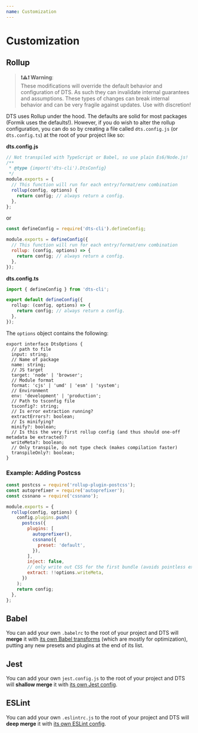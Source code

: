 ```yaml
---
name: Customization
---
```


# Customization

## Rollup

> **❗⚠️❗ Warning**: <br/>
> These modifications will override the default behavior and configuration of DTS. As such they can invalidate internal guarantees and assumptions. These types of changes can break internal behavior and can be very fragile against updates. Use with discretion!

DTS uses Rollup under the hood. The defaults are solid for most packages (Formik uses the defaults!). However, if you do wish to alter the rollup configuration, you can do so by creating a file called `dts.config.js` (or `dts.config.ts`) at the root of your project like so:

**dts.config.js**

```js
// Not transpiled with TypeScript or Babel, so use plain Es6/Node.js!
/**
 * @type {import('dts-cli').DtsConfig}
 */
module.exports = {
  // This function will run for each entry/format/env combination
  rollup(config, options) {
    return config; // always return a config.
  },
};
```

or

```js
const defineConfig = require('dts-cli').defineConfig;

module.exports = defineConfig({
  // This function will run for each entry/format/env combination
  rollup: (config, options) => {
    return config; // always return a config.
  },
});
```

**dts.config.ts**

```typescript
import { defineConfig } from 'dts-cli';

export default defineConfig({
  rollup: (config, options) => {
    return config; // always return a config.
  },
});
```

The `options` object contains the following:

```tsx
export interface DtsOptions {
  // path to file
  input: string;
  // Name of package
  name: string;
  // JS target
  target: 'node' | 'browser';
  // Module format
  format: 'cjs' | 'umd' | 'esm' | 'system';
  // Environment
  env: 'development' | 'production';
  // Path to tsconfig file
  tsconfig?: string;
  // Is error extraction running?
  extractErrors?: boolean;
  // Is minifying?
  minify?: boolean;
  // Is this the very first rollup config (and thus should one-off metadata be extracted)?
  writeMeta?: boolean;
  // Only transpile, do not type check (makes compilation faster)
  transpileOnly?: boolean;
}
```

### Example: Adding Postcss

```js
const postcss = require('rollup-plugin-postcss');
const autoprefixer = require('autoprefixer');
const cssnano = require('cssnano');

module.exports = {
  rollup(config, options) {
    config.plugins.push(
      postcss({
        plugins: [
          autoprefixer(),
          cssnano({
            preset: 'default',
          }),
        ],
        inject: false,
        // only write out CSS for the first bundle (avoids pointless extra files):
        extract: !!options.writeMeta,
      })
    );
    return config;
  },
};
```

## Babel

You can add your own `.babelrc` to the root of your project and DTS will **merge** it with [its own Babel transforms](https://github.com/weiran-zsd/dts-cli/blob/master/src/babelPluginTsdx.ts) (which are mostly for optimization), putting any new presets and plugins at the end of its list.

## Jest

You can add your own `jest.config.js` to the root of your project and DTS will **shallow merge** it with [its own Jest config](https://github.com/weiran-zsd/dts-cli/blob/master/src/createJestConfig.ts).

## ESLint

You can add your own `.eslintrc.js` to the root of your project and DTS will **deep merge** it with [its own ESLint config](https://github.com/weiran-zsd/dts-cli/blob/master/src/createEslintConfig.ts).
